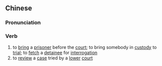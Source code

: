 ==Chinese==
{{zh-forms|s=提审}}

===Pronunciation===
{{zh-pron
|m=tíshěn
|c=tai4 sam2
|mn=qz,xm,zz:thê-sím
|cat=v
}}

===Verb===
{{zh-verb}}

# to [[bring]] a [[prisoner]] before the [[court]]; to bring somebody in [[custody]] to [[trial]]; to [[fetch]] a [[detainee]] for [[interrogation]]
# to [[review]] a [[case]] tried by a [[lower]] [[court]]